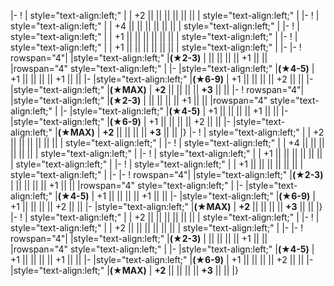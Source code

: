{{Ship/EquipmentBonuses|Kai Ni A|class=<includeonly>mw-collapsed</includeonly>}}
|-
! {{BluePlane}}{{EquipmentLink|Type 97 Torpedo Bomber (Murata Squadron)}}
| style="text-align:left;" | 
| +2 || || || || || ||  
| style="text-align:left;" |
|-
! {{BluePlane}}{{EquipmentLink|Tenzan Model 12 (Murata Squadron)}}
| style="text-align:left;" | 
| +4 || || || || || ||  
| style="text-align:left;" |
|-
! {{BluePlane}}{{EquipmentLink|Ryuusei Kai (CarDiv 1)}}
| style="text-align:left;" | 
| +1 || || || || || ||  
| style="text-align:left;" |
|-
! {{BluePlane}}{{EquipmentLink|Ryuusei Kai (CarDiv 1/Skilled)}}
| style="text-align:left;" | 
| +1 || || || || || ||  
| style="text-align:left;" |
|-
{{Ship/EquipmentBonuses/Header}}
|-
! rowspan="4"| {{YellowPlane}}{{EquipmentLink|Type 2 Reconnaissance Aircraft}}
|style="text-align:left;" |'''(★2-3)'''
| || || || || +1 || || 
|rowspan="4" style="text-align:left;" |
|-
|style="text-align:left;" |'''(★4-5)'''
| +1 || || || || +1 || || 
|-
|style="text-align:left;" |'''(★6-9)'''
| +1 || || || || +2 || || 
|-
|style="text-align:left;" |'''(★MAX)'''
| '''+2''' || || || || '''+3''' || || 
|-
! rowspan="4"| {{YellowPlane}}{{EquipmentLink|Prototype Keiun (Carrier-based Reconnaissance Model)}}
|style="text-align:left;" |'''(★2-3)'''
| || || || || +1 || || 
|rowspan="4" style="text-align:left;" |
|-
|style="text-align:left;" |'''(★4-5)'''
| +1 || || || || +1 || || 
|-
|style="text-align:left;" |'''(★6-9)'''
| +1 || || || || +2 || || 
|-
|style="text-align:left;" |'''(★MAX)'''
| '''+2''' || || || || '''+3''' || || 
|}
{{Ship/EquipmentBonuses|Kai Ni|class=<includeonly>mw-collapsed</includeonly>}}
|-
! {{BluePlane}}{{EquipmentLink|Type 97 Torpedo Bomber (Murata Squadron)}}
| style="text-align:left;" | 
| +2 || || || || || ||  
| style="text-align:left;" |
|-
! {{BluePlane}}{{EquipmentLink|Tenzan Model 12 (Murata Squadron)}}
| style="text-align:left;" | 
| +4 || || || || || ||  
| style="text-align:left;" |
|-
! {{BluePlane}}{{EquipmentLink|Ryuusei Kai (CarDiv 1)}}
| style="text-align:left;" | 
| +1 || || || || || ||  
| style="text-align:left;" |
|-
! {{BluePlane}}{{EquipmentLink|Ryuusei Kai (CarDiv 1/Skilled)}}
| style="text-align:left;" | 
| +1 || || || || || ||  
| style="text-align:left;" |
|-
{{Ship/EquipmentBonuses/Header}}
|-
! rowspan="4"| {{YellowPlane}}{{EquipmentLink|Type 2 Reconnaissance Aircraft}}
|style="text-align:left;" |'''(★2-3)'''
| || || || || +1 || || 
|rowspan="4" style="text-align:left;" |
|-
|style="text-align:left;" |'''(★4-5)'''
| +1 || || || || +1 || || 
|-
|style="text-align:left;" |'''(★6-9)'''
| +1 || || || || +2 || || 
|-
|style="text-align:left;" |'''(★MAX)'''
| '''+2''' || || || || '''+3''' || || 
|}
{{Ship/EquipmentBonuses|Kai|class=<includeonly>mw-collapsed</includeonly>}}
|-
! {{BluePlane}}{{EquipmentLink|Type 97 Torpedo Bomber (Murata Squadron)}}
| style="text-align:left;" | 
| +2 || || || || || ||  
| style="text-align:left;" |
|-
! {{BluePlane}}{{EquipmentLink|Tenzan Model 12 (Murata Squadron)}}
| style="text-align:left;" | 
| +2 || || || || || ||  
| style="text-align:left;" |
|-
{{Ship/EquipmentBonuses/Header}}
|-
! rowspan="4"| {{YellowPlane}}{{EquipmentLink|Type 2 Reconnaissance Aircraft}}
|style="text-align:left;" |'''(★2-3)'''
| || || || || +1 || || 
|rowspan="4" style="text-align:left;" |
|-
|style="text-align:left;" |'''(★4-5)'''
| +1 || || || || +1 || || 
|-
|style="text-align:left;" |'''(★6-9)'''
| +1 || || || || +2 || || 
|-
|style="text-align:left;" |'''(★MAX)'''
| '''+2''' || || || || '''+3''' || || 
|}